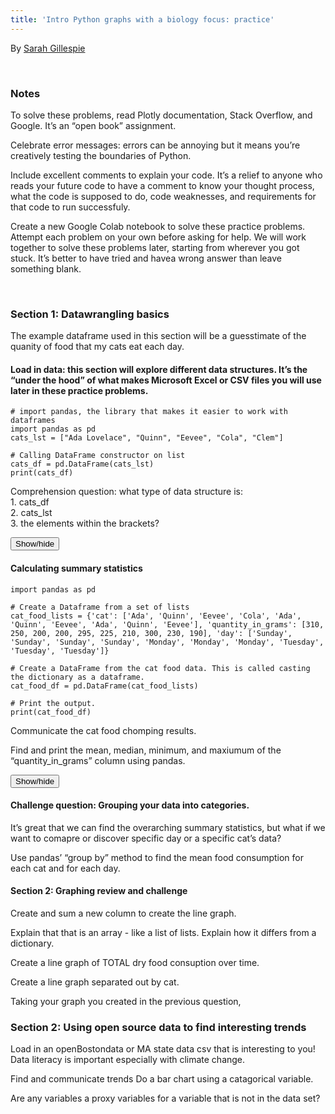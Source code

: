 ```yaml
---
title: 'Intro Python graphs with a biology focus: practice'
---
```

By [Sarah Gillespie](https://www.linkedin.com/in/sarahg4567/)  
 
<br> 

### Notes

To solve these problems, read Plotly documentation, Stack Overflow, and Google. It's an "open book" assignment.

Celebrate error messages: errors can be annoying but it means you're creatively testing the boundaries of Python.

Include excellent comments to explain your code. It's a relief to anyone who reads your future code to have a comment to know your thought process, what the code is supposed to do, code weaknesses, and requirements for that code to run successfuly.

Create a new Google Colab notebook to solve these practice problems. Attempt each problem on your own before asking for help. We will work together to solve these problems later, starting from wherever you got stuck. It's better to have tried and havea wrong answer than leave something blank.

<br>

### Section 1: Datawrangling basics

The example dataframe used in this section will be a guesstimate of the quanity of food that my cats eat each day.

#### Load in data: this section will explore different data structures. It's the "under the hood" of what makes Microsoft Excel or CSV files you will use later in these practice problems. 

```
# import pandas, the library that makes it easier to work with dataframes
import pandas as pd  
cats_lst = ["Ada Lovelace", "Quinn", "Eevee", "Cola", "Clem"]

# Calling DataFrame constructor on list  
cats_df = pd.DataFrame(cats_lst)  
print(cats_df)  

```
Comprehension question: what type of data structure is:
<br>
1. cats_df
<br>
2. cats_lst
<br>
3. the elements within the brackets? 
<br>

<div id="spoiler" style="display:none">

Answer:
<br>
1. cats_df is a dataframe.
<br>
2. cats_lst is a list.
<br>
3. the elements within the brackets are strings.

There are a number of naming conventions for variables, but the default naming convention in 2023 is to use the relevant data structure as a suffix. That way it's immediately evident to someone proofreading your code that the variable is a list/constant/etc.

Additionally, you probably noticed the underscores. Python uses "snake_case" to name variables: lowercase words and an underscore to separate words. That should be your default for Python variables until we come across a new data structure called "classes" that use UpperCamelCase for class names.

</div>

<button title="Click to show answer" type="button"
   onclick="if(document.getElementById('spoiler') .style.display=='none')
              {document.getElementById('spoiler') .style.display=''}
            else{document.getElementById('spoiler') .style.display='none'}">
  Show/hide
</button>

#### Calculating summary statistics

```
import pandas as pd  
  
# Create a Dataframe from a set of lists 
cat_food_lists = {'cat': ['Ada', 'Quinn', 'Eevee', 'Cola', 'Ada', 'Quinn', 'Eevee', 'Ada', 'Quinn', 'Eevee'], 'quantity_in_grams': [310, 250, 200, 200, 295, 225, 210, 300, 230, 190], 'day': ['Sunday', 'Sunday', 'Sunday', 'Sunday', 'Monday', 'Monday', 'Monday', 'Tuesday', 'Tuesday', 'Tuesday']}  
  
# Create a DataFrame from the cat food data. This is called casting the dictionary as a dataframe.
cat_food_df = pd.DataFrame(cat_food_lists)  
  
# Print the output.  
print(cat_food_df) 

```

Communicate the cat food chomping results. 

Find and print the mean, median, minimum, and maxiumum of the "quantity_in_grams" column using pandas.

<div id="spoiler2" style="display:none">

Answer:
<br>
The long way:
<br>

```
cat_food_mean = cat_food_df["quantity_in_grams"].mean()
print(cat_food_mean)

cat_food_median = cat_food_df["quantity_in_grams"].median()
print(cat_food_mean)

cat_food_min = cat_food_df["quantity_in_grams"].min()
print(cat_food_min)

cat_food_max = cat_food_df["quantity_in_grams"].max()
print(cat_food_max)

```

The short way:
<br>
```
cat_food_agg_df = cat_food_df.agg(
{
"quantity_in_grams":["mean", "median", "min", "max"]
}
)

print(cat_food_agg_df)
```

</div>

<button title="Click to show answer" type="button"
   onclick="if(document.getElementById('spoiler2') .style.display=='none')
              {document.getElementById('spoiler2') .style.display=''}
            else{document.getElementById('spoiler2') .style.display='none'}">
  Show/hide
</button>


#### Challenge question: Grouping your data into categories.
It's great that we can find the overarching summary statistics, but what if we want to comapre or discover specific day or a specific cat's data?

Use pandas' "group by" method to find the mean food consumption for each cat and for each day.

#### Section 2: Graphing review and challenge

Create and sum a new column to create the line graph. 

Explain that that is an array - like a list of lists. Explain how it differs from a dictionary. 

Create a line graph of TOTAL dry food consuption over time.

Create a line graph separated out by cat.

Taking your graph you created in the previous question, 


### Section 2: Using open source data to find interesting trends

Load in an openBostondata or MA state data csv that is interesting to you! Data literacy is important especially with climate change. 


Find and communicate trends
Do a bar chart using a catagorical variable.


Are any variables a proxy variables for a variable that is not in the data set?



```


```
